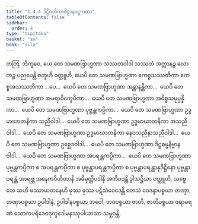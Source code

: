 ```yaml
---
title: "1.4.4 ဒိဋ္ဌိဂတိကာဓိဋ္ဌာနဝဋ္ဋကထာ"
tableOfContents: false
sidebar:
  order: 4
type: "tipitaka"
basket: "su"
book: "sila"
---
```



<DynamicBreadcrumb />

<Division number="144" book="sila">

<Paragraph number="217" book="sila">
တတြ, ဘိက္ခဝေ, ယေ တေ သမဏဗြာဟ္မဏာ သဿတဝါဒါ သဿတံ အတ္တာနဉ္စ လောကဉ္စ ပညပေန္တိ စတူဟိ ဝတ္ထူဟိ, ယေပိ တေ သမဏဗြာဟ္မဏာ ဧကစ္စသဿတိကာ ဧကစ္စအသဿတိကာ …ပေ…  ယေပိ တေ သမဏဗြာဟ္မဏာ အန္တာနန္တိကာ…  ယေပိ တေ သမဏဗြာဟ္မဏာ အမရာဝိက္ခေပိကာ…  ယေပိ တေ သမဏဗြာဟ္မဏာ အဓိစ္စသမုပ္ပန္နိကာ…  ယေပိ တေ သမဏဗြာဟ္မဏာ ပုဗ္ဗန္တကပ္ပိကာ…  ယေပိ တေ သမဏဗြာဟ္မဏာ ဥဒ္ဓမာဃာတနိကာ သညီဝါဒါ…  ယေပိ တေ သမဏဗြာဟ္မဏာ ဥဒ္ဓမာဃာတနိကာ အသညီဝါဒါ…  ယေပိ တေ သမဏဗြာဟ္မဏာ ဥဒ္ဓမာဃာတနိကာ နေဝသညီနာသညီဝါဒါ…  ယေပိ တေ သမဏဗြာဟ္မဏာ ဥစ္ဆေဒဝါဒါ…  ယေပိ တေ သမဏဗြာဟ္မဏာ ဒိဋ္ဌဓမ္မနိဗ္ဗာနဝါဒါ…  ယေပိ တေ သမဏဗြာဟ္မဏာ အပရန္တကပ္ပိကာ…  ယေပိ တေ သမဏဗြာဟ္မဏာ ပုဗ္ဗန္တကပ္ပိကာ စ အပရန္တကပ္ပိကာ စ ပုဗ္ဗန္တာပရန္တကပ္ပိကာ စ ပုဗ္ဗန္တာပရန္တာနုဒိဋ္ဌိနော ပုဗ္ဗန္တာပရန္တံ အာရဗ္ဘ အနေကဝိဟိတာနိ အဓိမုတ္တိပဒါနိ အဘိဝဒန္တိ ဒွါသဋ္ဌိယာ ဝတ္ထူဟိ, သဗ္ဗေ တေ ဆဟိ ဖဿာယတနေဟိ ဖုဿ ဖုဿ ပဋိသံဝေဒေန္တိ တေသံ ဝေဒနာပစ္စယာ တဏှာ, တဏှာပစ္စယာ ဥပါဒါနံ, ဥပါဒါနပစ္စယာ ဘဝေါ, ဘဝပစ္စယာ ဇာတိ, ဇာတိပစ္စယာ ဇရာမရဏံ သောကပရိဒေဝဒုက္ခဒေါမနဿုပါယာသာ သမ္ဘဝန္တိ.
</Paragraph>
</Division>